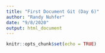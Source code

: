 ```yaml
---
title: "First Document Git (Day 6)"
author: "Randy Nuhfer"
date: "9/8/2020"
output: html_document
---
```


```r
knitr::opts_chunk$set(echo = TRUE)
```
